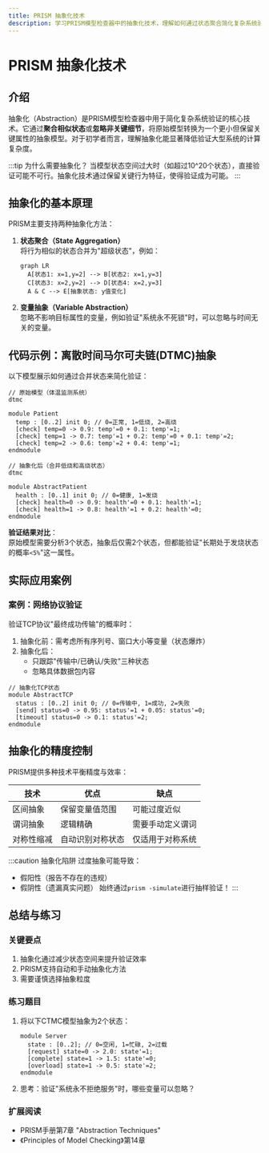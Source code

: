 ```yaml
---
title: PRISM 抽象化技术
description: 学习PRISM模型检查器中的抽象化技术，理解如何通过状态聚合简化复杂系统验证，适合初学者的完整指南。
---
```


# PRISM 抽象化技术

## 介绍

抽象化（Abstraction）是PRISM模型检查器中用于简化复杂系统验证的核心技术。它通过**聚合相似状态**或**忽略非关键细节**，将原始模型转换为一个更小但保留关键属性的抽象模型。对于初学者而言，理解抽象化能显著降低验证大型系统的计算复杂度。

:::tip 为什么需要抽象化？
当模型状态空间过大时（如超过10^20个状态），直接验证可能不可行。抽象化技术通过保留关键行为特征，使得验证成为可能。
:::

## 抽象化的基本原理

PRISM主要支持两种抽象化方法：

1. **状态聚合（State Aggregation）**  
   将行为相似的状态合并为"超级状态"，例如：
   ```mermaid
   graph LR
     A[状态1: x=1,y=2] --> B[状态2: x=1,y=3]
     C[状态3: x=2,y=2] --> D[状态4: x=2,y=3]
     A & C --> E[抽象状态: y值变化]
   ```

2. **变量抽象（Variable Abstraction）**  
   忽略不影响目标属性的变量，例如验证"系统永不死锁"时，可以忽略与时间无关的变量。

## 代码示例：离散时间马尔可夫链(DTMC)抽象

以下模型展示如何通过合并状态来简化验证：

```prism
// 原始模型（体温监测系统）
dtmc

module Patient
  temp : [0..2] init 0; // 0=正常, 1=低烧, 2=高烧
  [check] temp=0 -> 0.9: temp'=0 + 0.1: temp'=1;
  [check] temp=1 -> 0.7: temp'=1 + 0.2: temp'=0 + 0.1: temp'=2;
  [check] temp=2 -> 0.6: temp'=2 + 0.4: temp'=1;
endmodule

// 抽象化后（合并低烧和高烧状态）
dtmc

module AbstractPatient
  health : [0..1] init 0; // 0=健康, 1=发烧
  [check] health=0 -> 0.9: health'=0 + 0.1: health'=1;
  [check] health=1 -> 0.8: health'=1 + 0.2: health'=0;
endmodule
```

**验证结果对比**：  
原始模型需要分析3个状态，抽象后仅需2个状态，但都能验证"长期处于发烧状态的概率`<5%`"这一属性。

## 实际应用案例

### 案例：网络协议验证
验证TCP协议"最终成功传输"的概率时：
1. 抽象化前：需考虑所有序列号、窗口大小等变量（状态爆炸）
2. 抽象化后：
   - 只跟踪"传输中/已确认/失败"三种状态
   - 忽略具体数据包内容

```prism
// 抽象化TCP状态
module AbstractTCP
  status : [0..2] init 0; // 0=传输中, 1=成功, 2=失败
  [send] status=0 -> 0.95: status'=1 + 0.05: status'=0;
  [timeout] status=0 -> 0.1: status'=2;
endmodule
```

## 抽象化的精度控制

PRISM提供多种技术平衡精度与效率：

| 技术 | 优点 | 缺点 |
|------|------|------|
| 区间抽象 | 保留变量值范围 | 可能过度近似 |
| 谓词抽象 | 逻辑精确 | 需要手动定义谓词 |
| 对称性缩减 | 自动识别对称状态 | 仅适用于对称系统 |

:::caution 抽象化陷阱
过度抽象可能导致：
- 假阳性（报告不存在的违规）
- 假阴性（遗漏真实问题）
始终通过`prism -simulate`进行抽样验证！
:::

## 总结与练习

### 关键要点
1. 抽象化通过减少状态空间来提升验证效率
2. PRISM支持自动和手动抽象化方法
3. 需要谨慎选择抽象粒度

### 练习题目
1. 将以下CTMC模型抽象为2个状态：
   ```prism
   module Server
     state : [0..2]; // 0=空闲, 1=忙碌, 2=过载
     [request] state=0 -> 2.0: state'=1;
     [complete] state=1 -> 1.5: state'=0;
     [overload] state=1 -> 0.5: state'=2;
   endmodule
   ```
2. 思考：验证"系统永不拒绝服务"时，哪些变量可以忽略？

### 扩展阅读
- PRISM手册第7章 "Abstraction Techniques"
- 《Principles of Model Checking》第14章
